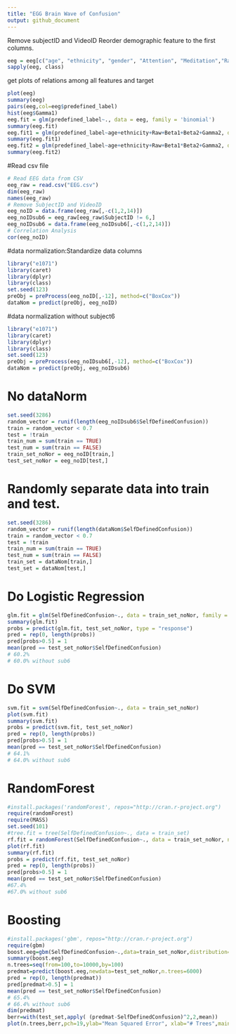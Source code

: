 ```yaml
---
title: "EGG Brain Wave of Confusion"
output: github_document
---
```


Remove subjectID and VideoID
Reorder demographic feature to the first columns.
```r
eeg = eeg[c("age", "ethnicity", "gender", "Attention", "Meditation","Raw", "Delta", "Theta", "Alpha1", "Alpha2", "Beta1", "Beta2", "Gamma1", "Gamma2", "predefined_label","Self_defined_label")]
sapply(eeg, class)
```

get plots of relations among all features and target
```r
plot(eeg)
summary(eeg)
pairs(eeg,col=eeg$predefined_label)
hist(eeg$Gamma1)
eeg.fit = glm(predefined_label~., data = eeg, family = 'binomial')
summary(eeg.fit)
eeg.fit1 = glm(predefined_label~age+ethnicity+Raw+Beta1+Beta2+Gamma2, data = eeg, family = 'binomial')
summary(eeg.fit1)
eeg.fit2 = glm(predefined_label~age+ethnicity+Raw+Beta1*Beta2+Gamma2, data = eeg, family = 'binomial')
summary(eeg.fit2)
```

#Read csv file
```r
# Read EEG data from CSV
eeg_raw = read.csv("EEG.csv")
dim(eeg_raw)
names(eeg_raw)
# Remove SubjectID and VideoID
eeg_noID = data.frame(eeg_raw[,-c(1,2,14)])
eeg_noIDsub6 = eeg_raw[eeg_raw$SubjectID != 6,]
eeg_noIDsub6 = data.frame(eeg_noIDsub6[,-c(1,2,14)])
# Correlation Analysis
cor(eeg_noID)
```

#data normalization:Standardize data columns
```r
library("e1071")
library(caret)
library(dplyr)
library(class)
set.seed(123)
preObj = preProcess(eeg_noID[,-12], method=c("BoxCox"))
dataNom = predict(preObj, eeg_noID)
```

#data normalization without subject6
```r
library("e1071")
library(caret)
library(dplyr)
library(class)
set.seed(123)
preObj = preProcess(eeg_noIDsub6[,-12], method=c("BoxCox"))
dataNom = predict(preObj, eeg_noIDsub6)
```

# No dataNorm
```r
set.seed(3286)
random_vector = runif(length(eeg_noIDsub6$SelfDefinedConfusion))
train = random_vector < 0.7
test = !train
train_num = sum(train == TRUE)
test_num = sum(train == FALSE)
train_set_noNor = eeg_noID[train,]
test_set_noNor = eeg_noID[test,]
```


# Randomly separate data into train and test.
```r
set.seed(3286)
random_vector = runif(length(dataNom$SelfDefinedConfusion))
train = random_vector < 0.7
test = !train
train_num = sum(train == TRUE)
test_num = sum(train == FALSE)
train_set = dataNom[train,]
test_set = dataNom[test,]
```

# Do Logistic Regression
```r
glm.fit = glm(SelfDefinedConfusion~., data = train_set_noNor, family = "binomial")
summary(glm.fit)
probs = predict(glm.fit, test_set_noNor, type = "response")
pred = rep(0, length(probs))
pred[probs>0.5] = 1
mean(pred == test_set_noNor$SelfDefinedConfusion)
# 60.2%
# 60.0% without sub6
```

# Do SVM
```r
svm.fit = svm(SelfDefinedConfusion~., data = train_set_noNor)
plot(svm.fit)
summary(svm.fit)
probs = predict(svm.fit, test_set_noNor)
pred = rep(0, length(probs))
pred[probs>0.5] = 1
mean(pred == test_set_noNor$SelfDefinedConfusion)
# 64.1%
# 64.0% without sub6
```

# RandomForest
```r
#install.packages('randomForest', repos="http://cran.r-project.org")
require(randomForest)
require(MASS)
set.seed(101)
#tree.fit = tree(SelfDefinedConfusion~., data = train_set)
rf.fit = randomForest(SelfDefinedConfusion~., data = train_set_noNor, ntree = 400)
plot(rf.fit)
summary(rf.fit)
probs = predict(rf.fit, test_set_noNor)
pred = rep(0, length(probs))
pred[probs>0.5] = 1
mean(pred == test_set_noNor$SelfDefinedConfusion)
#67.4%
#67.0% without sub6
```

# Boosting
```r
#install.packages('gbm', repos="http://cran.r-project.org")
require(gbm)
boost.eeg=gbm(SelfDefinedConfusion~.,data=train_set_noNor,distribution="gaussian",n.trees=6000,shrinkage=0.01,interaction.depth=4)
summary(boost.eeg)
n.trees=seq(from=100,to=10000,by=100)
predmat=predict(boost.eeg,newdata=test_set_noNor,n.trees=6000)
pred = rep(0, length(predmat))
pred[predmat>0.5] = 1
mean(pred == test_set_noNor$SelfDefinedConfusion)
# 65.4%
# 66.4% without sub6
dim(predmat)
berr=with(test_set,apply( (predmat-SelfDefinedConfusion)^2,2,mean))
plot(n.trees,berr,pch=19,ylab="Mean Squared Error", xlab="# Trees",main="Boosting Test Error")
```
